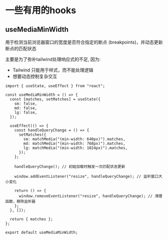 # 一些有用的hooks

## useMediaMinWidth

用于检测当前浏览器窗口的宽度是否符合指定的断点 (breakpoints)，并动态更新断点的匹配状态

主要是为了弥补tailwind处理响应式的不足, 因为:
- Tailwind 只能用于样式，而不能处理逻辑
- 想要动态控制复杂交互

```tsx
import { useState, useEffect } from "react";

const useMediaMinWidth = () => {
  const [matches, setMatches] = useState({
    sm: false,
    md: false,
    lg: false,
  });

  useEffect(() => {
    const handleQueryChange = () => {
      setMatches({
        sm: matchMedia("(min-width: 640px)").matches,
        md: matchMedia("(min-width: 768px)").matches,
        lg: matchMedia("(min-width: 1024px)").matches,
      });
    };

    handleQueryChange(); // 初始加载时触发一次匹配状态更新

    window.addEventListener("resize", handleQueryChange); // 监听窗口大小变化

    return () => {
      window.removeEventListener("resize", handleQueryChange); // 清理函数，移除监听器
    };
  }, []);

  return { matches };
};

export default useMediaMinWidth;
```
